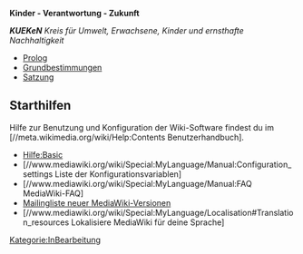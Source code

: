 '''Kinder - Verantwortung - Zukunft'''

'''''KUEKeN''' Kreis für Umwelt, Erwachsene, Kinder und ernsthafte Nachhaltigkeit''

* [[Prolog]]
* [[Grundbestimmungen]]
* [[Satzung]]



== Starthilfen ==

Hilfe zur Benutzung und Konfiguration der Wiki-Software findest du im [//meta.wikimedia.org/wiki/Help:Contents Benutzerhandbuch].


* [[Hilfe:Basic]]
* [//www.mediawiki.org/wiki/Special:MyLanguage/Manual:Configuration_settings Liste der Konfigurationsvariablen]
* [//www.mediawiki.org/wiki/Special:MyLanguage/Manual:FAQ MediaWiki-FAQ]
* [https://lists.wikimedia.org/mailman/listinfo/mediawiki-announce Mailingliste neuer MediaWiki-Versionen]
* [//www.mediawiki.org/wiki/Special:MyLanguage/Localisation#Translation_resources Lokalisiere MediaWiki für deine Sprache]


[[Kategorie:InBearbeitung]]